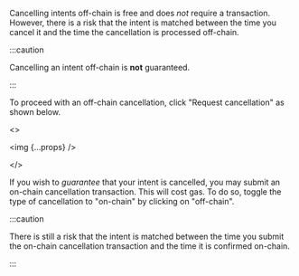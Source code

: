 Cancelling intents off-chain is free and does *not* require a transaction. However, there is a risk that the intent is matched between the time you cancel it and the time the cancellation is processed off-chain.

:::caution

Cancelling an intent off-chain is **not** guaranteed.

:::

To proceed with an off-chain cancellation, click "Request cancellation" as shown below.

<>
    <p><img {...props} /></p>
</>

If you wish to *guarantee* that your intent is cancelled, you may submit an on-chain cancellation transaction. This will cost gas. To do so, toggle the type of cancellation to "on-chain" by clicking on "off-chain".

:::caution

There is still a risk that the intent is matched between the time you submit the on-chain cancellation transaction and the time it is confirmed on-chain.

:::
